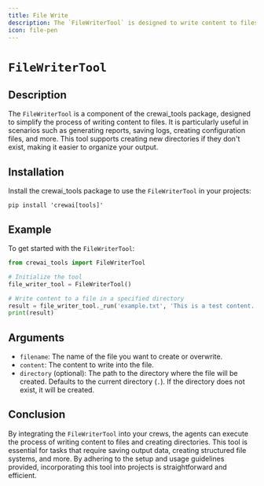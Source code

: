 ```yaml
---
title: File Write
description: The `FileWriterTool` is designed to write content to files.
icon: file-pen
---
```


# `FileWriterTool`

## Description

The `FileWriterTool` is a component of the crewai_tools package, designed to simplify the process of writing content to files. 
It is particularly useful in scenarios such as generating reports, saving logs, creating configuration files, and more. 
This tool supports creating new directories if they don't exist, making it easier to organize your output.

## Installation

Install the crewai_tools package to use the `FileWriterTool` in your projects:

```shell
pip install 'crewai[tools]'
```

## Example

To get started with the `FileWriterTool`:

```python Code
from crewai_tools import FileWriterTool

# Initialize the tool
file_writer_tool = FileWriterTool()

# Write content to a file in a specified directory
result = file_writer_tool._run('example.txt', 'This is a test content.', 'test_directory')
print(result)
```

## Arguments

- `filename`: The name of the file you want to create or overwrite.
- `content`: The content to write into the file.
- `directory` (optional): The path to the directory where the file will be created. Defaults to the current directory (`.`). If the directory does not exist, it will be created.

## Conclusion

By integrating the `FileWriterTool` into your crews, the agents can execute the process of writing content to files and creating directories. 
This tool is essential for tasks that require saving output data, creating structured file systems, and more. By adhering to the setup and usage guidelines provided, 
incorporating this tool into projects is straightforward and efficient.